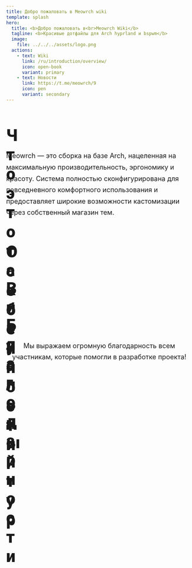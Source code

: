```yaml
---
title: Добро пожаловать в Meowrch wiki
template: splash
hero:
  title: <b>Добро пожаловать в<br>Meowrch Wiki</b>
  tagline: <b>Красивые дотфайлы для Arch hyprland и bspwm</b>
  image:
    file: ../../../assets/logo.png
  actions:
    - text: Wiki
      link: /ru/introduction/overview/
      icon: open-book
      variant: primary
    - text: Новости
      link: https://t.me/meowrch/9
      icon: pen
      variant: secondary
---
```



<div style="margin-bottom: 3rem;">
  <h1 style="font-family: 'Roboto', sans-serif; font-weight: 900; font-size: clamp(1.75rem, 1.2rem + 2.6vw, 3rem); color: var(--ctp-text); display: flex; align-items: center; justify-content: flex-start; gap: 0.75rem; margin-bottom: 2rem;">
    <Icon name="information" style="color: var(--ctp-mauve); width: clamp(1.6rem, 1.1rem + 1.8vw, 2.5rem); height: clamp(1.6rem, 1.1rem + 1.8vw, 2.5rem);" />
    Что это такое?
  </h1>
  <p style="color: var(--ctp-subtext1); font-size: clamp(1rem, 0.96rem + 0.4vw, 1.125rem); line-height: 1.7; max-width: 800px; margin: 0 auto 2rem auto;">
    Meowrch — это сборка на базе Arch, нацеленная на максимальную производительность, эргономику и красоту. 
    Система полностью сконфигурирована для повседневного комфортного использования и предоставляет широкие возможности кастомизации через собственный магазин тем.
  </p>
</div>

<div style="margin-top: 4rem; margin-bottom: 3rem;">
  <h1 style="font-family: 'Roboto', sans-serif; font-weight: 900; font-size: clamp(1.75rem, 1.2rem + 2.6vw, 3rem); color: var(--ctp-text); display: flex; align-items: center; justify-content: flex-start; gap: 0.75rem; margin-bottom: 2rem;">
    <Icon name="rocket" style="color: var(--ctp-mauve); width: clamp(1.6rem, 1.1rem + 1.8vw, 2.5rem); height: clamp(1.6rem, 1.1rem + 1.8vw, 2.5rem);" />
    Особенности
  </h1>
</div>

<CardGrid stagger>
  <FeatureCard
    icon="setting"
    iconColor="settings"
    title="Полная конфигурация"
    body="Система полностью настроена для ежедневного комфортного использования"
  />
  <FeatureCard
    icon="puzzle"
    iconColor="custom"
    title="Кастомизация"
    body="Широкие возможности кастомизации и собственное хранилище кастомных тем"
  />
  <FeatureCard
    icon="rocket"
    iconColor="performance"
    title="Производительность"
    body="Горячие клавиши спроектированы для максимальной продуктивности"
  />
  <FeatureCard
    icon="download"
    iconColor="robot"
    title="Автоустановка"
    body="Автоматическая установка и настройка системы"
  />
  <FeatureCard
    icon="add-document"
    iconColor="package"
    title="Chaotic AUR"
    body="Поддержка Chaotic AUR для быстрой установки популярных AUR пакетов"
  />
  <FeatureCard
    icon="star"
    iconColor="design"
    title="Современный дизайн"
    body="Предоставление непрерывной и надежной поддержки для успешной работы проекта"
  />
</CardGrid>

<div style="margin-top: 4rem; margin-bottom: 3rem;">
  <h1 style="font-family: 'Roboto', sans-serif; font-weight: 900; font-size: clamp(1.75rem, 1.2rem + 2.6vw, 3rem); color: var(--ctp-text); display: flex; align-items: center; justify-content: flex-start; gap: 0.75rem; margin-bottom: 2rem;">
    <Icon name="laptop" style="color: var(--ctp-mauve); width: clamp(1.6rem, 1.1rem + 1.8vw, 2.5rem); height: clamp(1.6rem, 1.1rem + 1.8vw, 2.5rem);" />
    Визуальный тур
  </h1>
</div>

<CardGrid>
  <ShowcaseCard
    author="Meowrch"
    imageSrc={screenshot1.src}
    src="https://github.com/meowrch/meowrch"
  />
  <ShowcaseCard
    author="Meowrch"
    imageSrc={screenshot2.src}
    src="https://github.com/meowrch/meowrch"
  />
  <ShowcaseCard
    author="Meowrch"
    imageSrc={screenshot3.src}
    src="https://github.com/meowrch/meowrch"
  />
  <ShowcaseCard
    author="Meowrch"
    imageSrc={screenshot4.src}
    src="https://github.com/meowrch/meowrch"
  />
  <ShowcaseCard
    author="Meowrch"
    imageSrc={screenshot5.src}
    src="https://github.com/meowrch/meowrch"
  />
  <ShowcaseCard
    author="Meowrch"
    imageSrc={screenshot6.src}
    src="https://github.com/meowrch/meowrch"
  />
  <ShowcaseCard
    author="Meowrch"
    imageSrc={screenshot7.src}
    src="https://github.com/meowrch/meowrch"
  />
</CardGrid>

<ReviewsSection owner="meowrch" repo="meowrch" category="Reviews" locale="ru" />

<DonateBlock locale="ru" />

<div style="margin-top: 4rem; margin-bottom: 3rem;">
  <h1 style="font-family: 'Roboto', sans-serif; font-weight: 900; font-size: clamp(1.75rem, 1.2rem + 2.6vw, 3rem); color: var(--ctp-text); display: flex; align-items: center; justify-content: flex-start; gap: 0.75rem; margin-bottom: 2rem;">
    <Icon name="heart" style="color: var(--ctp-mauve); width: clamp(1.6rem, 1.1rem + 1.8vw, 2.5rem); height: clamp(1.6rem, 1.1rem + 1.8vw, 2.5rem);" />
    Благодарности
  </h1>
  <p style="color: var(--ctp-subtext1); font-size: clamp(1rem, 0.96rem + 0.4vw, 1.125rem); line-height: 1.7; max-width: 800px; margin: 0 auto 2rem auto; text-align: center;">
    Мы выражаем огромную благодарность всем участникам, которые помогли в разработке проекта!
  </p>
</div>

<CardGrid>
  <ContributorCard
    username="K1rsN7"
    contribution="Активно участвует в развитии проекта с самого начала, помогает с разработкой и решением проблем."
  />
  <ContributorCard
    username="haru2503"
    contribution="Всегда готов прийти на помощь другим пользователям, решает проблемы сообщества."
  />
  <ContributorCard
    username="Redm00us"
    contribution="Расширяет границы проекта, создавая версию для NixOS и адаптируя под новые платформы."
  />
</CardGrid>
